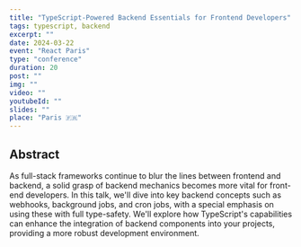 ```yaml
---
title: "TypeScript-Powered Backend Essentials for Frontend Developers"
tags: typescript, backend
excerpt: ""
date: 2024-03-22
event: "React Paris"
type: "conference"
duration: 20
post: ""
img: ""
video: ""
youtubeId: ""
slides: ""
place: "Paris 🇫🇷"
---
```


## Abstract

As full-stack frameworks continue to blur the lines between frontend and
backend, a solid grasp of backend mechanics becomes more vital for front-end
developers. In this talk, we'll dive into key backend concepts such as webhooks,
background jobs, and cron jobs, with a special emphasis on using these with full
type-safety. We'll explore how TypeScript's capabilities can enhance the
integration of backend components into your projects, providing a more robust
development environment.
